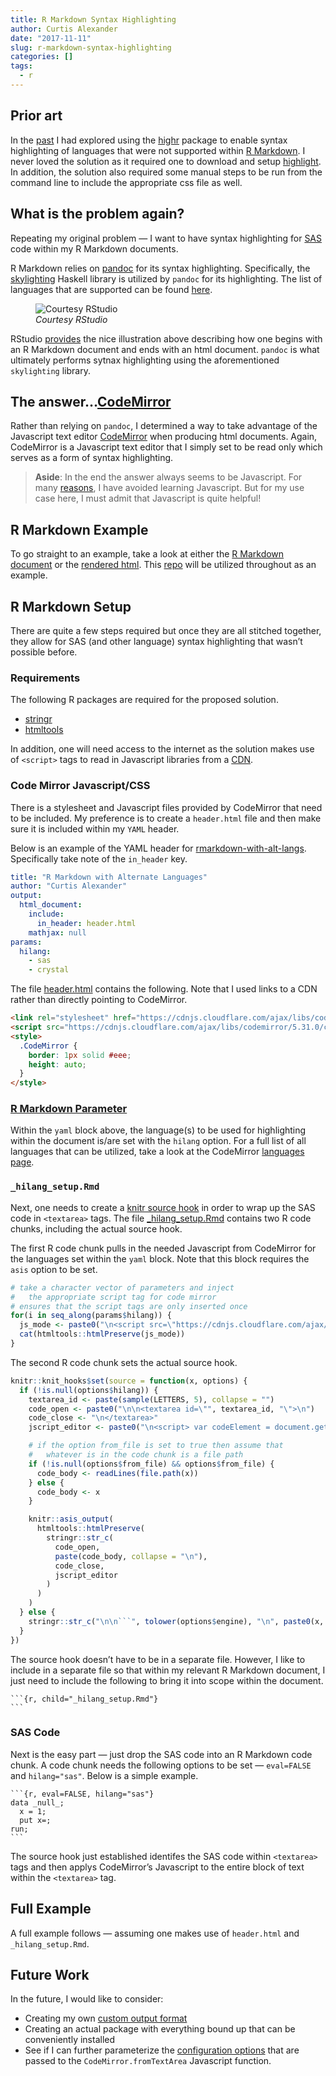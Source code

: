 ```yaml
---
title: R Markdown Syntax Highlighting
author: Curtis Alexander
date: "2017-11-11"
slug: r-markdown-syntax-highlighting
categories: []
tags: 
  - r
---
```


## Prior art

In the [past](http://curtisalexander.github.io/rmarkdown-syntax-highlighting/) I had explored using the [highr](https://github.com/yihui/highr) package to enable syntax highlighting of languages that were not supported within [R Markdown](http://rmarkdown.rstudio.com/).  I never loved the solution as it required one to download and setup [highlight](http://www.andre-simon.de/doku/highlight/en/install.php).  In addition, the solution also required some manual steps to be run from the command line to include the appropriate css file as well.


## What is the problem again?
Repeating my original problem &mdash; I want to have syntax highlighting for [SAS](https://www.sas.com/) code within my R Markdown documents.

R Markdown relies on [pandoc](https://pandoc.org) for its syntax highlighting.  Specifically, the [skylighting](https://github.com/jgm/skylighting/) Haskell library is utilized by `pandoc` for its highlighting.  The list of languages that are supported can be found [here](https://github.com/jgm/skylighting/tree/master/xml).

![*Courtesy RStudio*](img/RMarkdownFlow.png)

RStudio [provides](http://rmarkdown.rstudio.com/lesson-2.html) the nice illustration above describing how one begins with an R Markdown document and ends with an html document.  `pandoc` is what ultimately performs sytnax highlighting using the aforementioned `skylighting` library.


## The answer...[CodeMirror](https://codemirror.net/)
Rather than relying on `pandoc`, I determined a way to take advantage of the Javascript text editor [CodeMirror](https://codemirror.net/) when producing html documents.  Again, CodeMirror is a Javascript text editor that I simply set to be read only which serves as a form of syntax highlighting.

> **Aside**: In the end the answer always seems to be Javascript.  For many [reasons](https://hackernoon.com/how-it-feels-to-learn-javascript-in-2016-d3a717dd577f), I have avoided learning Javascript.  But for my use case here, I must admit that Javascript is quite helpful!


## R Markdown Example
To go straight to an example, take a look at either the [R Markdown document](https://raw.githubusercontent.com/curtisalexander/rmarkdown-with-alt-langs/master/rmarkdown-with-alt-langs.Rmd) or the [rendered html](https://curtisalexander.github.io/rmarkdown-with-alt-langs/).  This [repo](https://github.com/curtisalexander/rmarkdown-with-alt-langs/) will be utilized throughout as an example.

## R Markdown Setup
There are quite a few steps required but once they are all stitched together, they allow for SAS (and other language) syntax highlighting that wasn't possible before.

### Requirements
The following R packages are required for the proposed solution.

* [stringr](https://cran.r-project.org/web/packages/stringr/index.html)
* [htmltools](https://cran.r-project.org/web/packages/htmltools/)

In addition, one will need access to the internet as the solution makes use of `<script>` tags to read in Javascript libraries from a [CDN](https://www.cloudflare.com/cdn/).

### Code Mirror Javascript/CSS
There is a stylesheet and Javascript files provided by CodeMirror that need to be included.  My preference is to create a `header.html` file and then make sure it is included within my `YAML` header.

Below is an example of the YAML header for [rmarkdown-with-alt-langs](https://raw.githubusercontent.com/curtisalexander/rmarkdown-with-alt-langs/master/rmarkdown-with-alt-langs.Rmd).  Specifically take note of the `in_header` key.

```YAML
title: "R Markdown with Alternate Languages"
author: "Curtis Alexander"
output:
  html_document:
    include:
      in_header: header.html
    mathjax: null
params:
  hilang:
    - sas
    - crystal
```

The file [header.html](https://raw.githubusercontent.com/curtisalexander/rmarkdown-with-alt-langs/master/header.html) contains the following.  Note that I used links to a CDN rather than directly pointing to CodeMirror.

```HTML
<link rel="stylesheet" href="https://cdnjs.cloudflare.com/ajax/libs/codemirror/5.31.0/codemirror.min.css">
<script src="https://cdnjs.cloudflare.com/ajax/libs/codemirror/5.31.0/codemirror.min.js"></script>
<style>
  .CodeMirror {
    border: 1px solid #eee;
    height: auto;
  }
</style>
```

### [R Markdown Parameter](http://rmarkdown.rstudio.com/developer_parameterized_reports.html)
Within the `yaml` block above, the language(s) to be used for highlighting within the document is/are set with the `hilang` option.  For a full list of all languages that can be utilized, take a look at the CodeMirror [languages page](http://codemirror.net/mode/index.html).

### `_hilang_setup.Rmd`
Next, one needs to create a [knitr source hook](https://yihui.name/knitr/hooks/) in order to wrap up the SAS code in `<textarea>` tags.  The file [_hilang_setup.Rmd](https://raw.githubusercontent.com/curtisalexander/rmarkdown-with-alt-langs/master/_hilang_setup.Rmd) contains two R code chunks, including the actual source hook.

The first R code chunk pulls in the needed Javascript from CodeMirror for the languages set within the `yaml` block.  Note that this block requires the `asis` option to be set.

```R
# take a character vector of parameters and inject
#   the appropriate script tag for code mirror
# ensures that the script tags are only inserted once
for(i in seq_along(params$hilang)) {
  js_mode <- paste0("\n<script src=\"https://cdnjs.cloudflare.com/ajax/libs/codemirror/5.31.0/mode/", tolower(params$hilang[i]), "/", tolower(params$hilang[i]), ".min.js\"></script>\n")
  cat(htmltools::htmlPreserve(js_mode))
}
```


The second R code chunk sets the actual source hook.

```R
knitr::knit_hooks$set(source = function(x, options) {
  if (!is.null(options$hilang)) {
    textarea_id <- paste(sample(LETTERS, 5), collapse = "")
    code_open <- paste0("\n\n<textarea id=\"", textarea_id, "\">\n")
    code_close <- "\n</textarea>"
    jscript_editor <- paste0("\n<script> var codeElement = document.getElementById(\"", textarea_id, "\"); var editor = null; if (null != codeElement) { editor = CodeMirror.fromTextArea(codeElement, { lineNumbers: true, readOnly: true, viewportMargin: Infinity, mode: 'text/x-", tolower(options$hilang), "' }); } </script>\n")

    # if the option from_file is set to true then assume that
    #   whatever is in the code chunk is a file path
    if (!is.null(options$from_file) && options$from_file) {
      code_body <- readLines(file.path(x))
    } else {
      code_body <- x
    }

    knitr::asis_output(
      htmltools::htmlPreserve(
        stringr::str_c(
          code_open,
          paste(code_body, collapse = "\n"),
          code_close,
          jscript_editor
        )
      )
    )
  } else {
    stringr::str_c("\n\n```", tolower(options$engine), "\n", paste0(x, collapse = "\n"), "\n```\n\n")
  }
})
```

The source hook doesn't have to be in a separate file.  However, I like to include in a separate file so that within my relevant R Markdown document, I just need to include the following to bring it into scope within the document.

<div class="sourceCode"><pre class="sourceCode"><code class="sourceCode">```{r, child="_hilang_setup.Rmd"}
```</code></pre></div>


### SAS Code
Next is the easy part &mdash; just drop the SAS code into an R Markdown code chunk.  A code chunk needs the following options to be set &mdash; `eval=FALSE` and `hilang="sas"`.  Below is a simple example.

<div class="sourceCode"><pre class="sourceCode"><code class="sourceCode">```{r, eval=FALSE, hilang="sas"}
data _null_;
  x = 1;
  put x=;
run;
```</code></pre></div>

The source hook just established identifes the SAS code within `<textarea>` tags and then applys CodeMirror's Javascript to the entire block of text within the `<textarea>` tag.

## Full Example

A full example follows &mdash; assuming one makes use of `header.html` and `_hilang_setup.Rmd`.

<script src="https://gist.github.com/curtisalexander/5cb663ebc4aa02b4a132192267423b53.js"></script>

## Future Work
In the future, I would like to consider:

* Creating my own [custom output format](http://rmarkdown.rstudio.com/developer_custom_formats.html)
* Creating an actual package with everything bound up that can be conveniently installed
* See if I can further parameterize the [configuration options](http://codemirror.net/doc/manual.html#config) that are passed to the `CodeMirror.fromTextArea` Javascript function.
